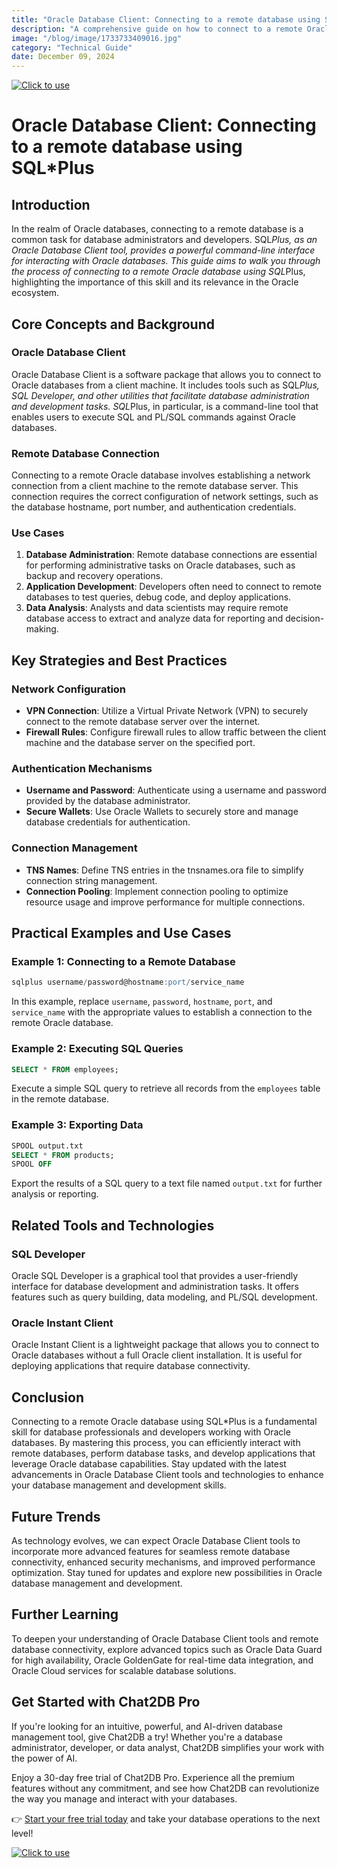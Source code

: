 ```yaml
---
title: "Oracle Database Client: Connecting to a remote database using SQL*Plus"
description: "A comprehensive guide on how to connect to a remote Oracle database using SQL*Plus as an Oracle Database Client."
image: "/blog/image/1733733409016.jpg"
category: "Technical Guide"
date: December 09, 2024
---
```

[![Click to use](/image/blog/bg/chat2db1.png)](https://app.chat2db.ai/)
# Oracle Database Client: Connecting to a remote database using SQL*Plus


<Authors date="December 09, 2024">
  <Author name="Ethan Clarke" link="https://chat2db.ai" />
</Authors>

## Introduction

In the realm of Oracle databases, connecting to a remote database is a common task for database administrators and developers. SQL*Plus, as an Oracle Database Client tool, provides a powerful command-line interface for interacting with Oracle databases. This guide aims to walk you through the process of connecting to a remote Oracle database using SQL*Plus, highlighting the importance of this skill and its relevance in the Oracle ecosystem.

## Core Concepts and Background

### Oracle Database Client

Oracle Database Client is a software package that allows you to connect to Oracle databases from a client machine. It includes tools such as SQL*Plus, SQL Developer, and other utilities that facilitate database administration and development tasks. SQL*Plus, in particular, is a command-line tool that enables users to execute SQL and PL/SQL commands against Oracle databases.

### Remote Database Connection

Connecting to a remote Oracle database involves establishing a network connection from a client machine to the remote database server. This connection requires the correct configuration of network settings, such as the database hostname, port number, and authentication credentials.

### Use Cases

1. **Database Administration**: Remote database connections are essential for performing administrative tasks on Oracle databases, such as backup and recovery operations.
2. **Application Development**: Developers often need to connect to remote databases to test queries, debug code, and deploy applications.
3. **Data Analysis**: Analysts and data scientists may require remote database access to extract and analyze data for reporting and decision-making.

## Key Strategies and Best Practices

### Network Configuration

- **VPN Connection**: Utilize a Virtual Private Network (VPN) to securely connect to the remote database server over the internet.
- **Firewall Rules**: Configure firewall rules to allow traffic between the client machine and the database server on the specified port.

### Authentication Mechanisms

- **Username and Password**: Authenticate using a username and password provided by the database administrator.
- **Secure Wallets**: Use Oracle Wallets to securely store and manage database credentials for authentication.

### Connection Management

- **TNS Names**: Define TNS entries in the tnsnames.ora file to simplify connection string management.
- **Connection Pooling**: Implement connection pooling to optimize resource usage and improve performance for multiple connections.

## Practical Examples and Use Cases

### Example 1: Connecting to a Remote Database

```sql
sqlplus username/password@hostname:port/service_name
```

In this example, replace `username`, `password`, `hostname`, `port`, and `service_name` with the appropriate values to establish a connection to the remote Oracle database.

### Example 2: Executing SQL Queries

```sql
SELECT * FROM employees;
```

Execute a simple SQL query to retrieve all records from the `employees` table in the remote database.

### Example 3: Exporting Data

```sql
SPOOL output.txt
SELECT * FROM products;
SPOOL OFF
```

Export the results of a SQL query to a text file named `output.txt` for further analysis or reporting.

## Related Tools and Technologies

### SQL Developer

Oracle SQL Developer is a graphical tool that provides a user-friendly interface for database development and administration tasks. It offers features such as query building, data modeling, and PL/SQL development.

### Oracle Instant Client

Oracle Instant Client is a lightweight package that allows you to connect to Oracle databases without a full Oracle client installation. It is useful for deploying applications that require database connectivity.

## Conclusion

Connecting to a remote Oracle database using SQL*Plus is a fundamental skill for database professionals and developers working with Oracle databases. By mastering this process, you can efficiently interact with remote databases, perform database tasks, and develop applications that leverage Oracle database capabilities. Stay updated with the latest advancements in Oracle Database Client tools and technologies to enhance your database management and development skills.

## Future Trends

As technology evolves, we can expect Oracle Database Client tools to incorporate more advanced features for seamless remote database connectivity, enhanced security mechanisms, and improved performance optimization. Stay tuned for updates and explore new possibilities in Oracle database management and development.

## Further Learning

To deepen your understanding of Oracle Database Client tools and remote database connectivity, explore advanced topics such as Oracle Data Guard for high availability, Oracle GoldenGate for real-time data integration, and Oracle Cloud services for scalable database solutions.


## Get Started with Chat2DB Pro

If you're looking for an intuitive, powerful, and AI-driven database management tool, give Chat2DB a try! Whether you're a database administrator, developer, or data analyst, Chat2DB simplifies your work with the power of AI.

Enjoy a 30-day free trial of Chat2DB Pro. Experience all the premium features without any commitment, and see how Chat2DB can revolutionize the way you manage and interact with your databases.

👉 [Start your free trial today](https://app.chat2db.ai/) and take your database operations to the next level!

[![Click to use](/image/blog/bg/chat2db.jpg)](https://app.chat2db.ai/)